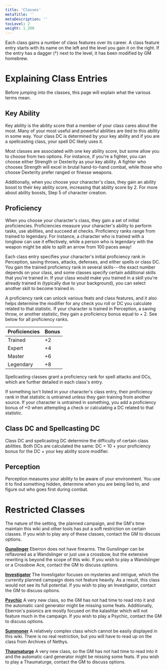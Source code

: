 ```yaml
---
title: 'Classes'
metaTitle: ''
metaDescription: ''
tocLevel: 2
weight: 1_200
---
```


Each class gains a number of class features over its career. A class feature entry starts with its name on the left and the level you gain it on the right. If the entry has a dagger (†) next to the level, it has been modified by GM homebrew.

# Explaining Class Entries

Before jumping into the classes, this page will explain what the various terms mean.

## Key Ability

Key ability is the ability score that a member of your class cares about the most. Many of your most useful and powerful abilities are tied to this ability in some way. Your class DC is determined by your key ability and if you are a spellcasting class, your spell DC likely uses it.

Most classes are associated with one key ability score, but some allow you to choose from two options. For instance, if you're a fighter, you can choose either Strength or Dexterity as your key ability. A fighter who chooses Strength will excel in brutal hand-to-hand combat, while those who choose Dexterity prefer ranged or finesse weapons.

Additionally, when you choose your character's class, they gain an ability boost to their key ability score, increasing that ability score by 2. For more about ability boosts, Step 5 of character creation.

## Proficiency

When you choose your character's class, they gain a set of initial proficiencies. Proficiencies measure your character's ability to perform tasks, use abilities, and succeed at checks. Proficiency ranks range from trained to legendary. For instance, a character who is trained with a longbow can use it effectively, while a person who is legendary with the weapon might be able to split an arrow from 100 paces away!

Each class entry specifies your character's initial proficiency rank in Perception, saving throws, attacks, defenses, and either spells or class DC. You gain the trained proficiency rank in several skills---the exact number depends on your class, and some classes specify certain additional skills that you're trained in. If your class would make you trained in a skill you're already trained in (typically due to your background), you can select another skill to become trained in.

A proficiency rank can unlock various feats and class features, and it also helps determine the modifier for any check you roll or DC you calculate related to that statistic. If your character is trained in Perception, a saving throw, or another statistic, they gain a proficiency bonus equal to + 2. See below for all proficiency ranks.

| Proficiencies | Bonus |
| ------------- | ----- |
| Trained       | +2    |
| Expert        | +4    |
| Master        | +6    |
| Legendary     | +8    |

Spellcasting classes grant a proficiency rank for spell attacks and DCs, which are further detailed in each class's entry.

If something isn't listed in your character's class entry, their proficiency rank in that statistic is untrained unless they gain training from another source. If your character is untrained in something, you add a proficiency bonus of +0 when attempting a check or calculating a DC related to that statistic.

## Class DC and Spellcasting DC

Class DC and spellcasting DC determine the difficulty of certain class abilities. Both DCs are calculated the same: DC = 10 + your proficiency bonus for the DC + your key ability score modifier.

## Perception

Perception measures your ability to be aware of your environment. You use it to find something hidden, determine when you are being lied to, and figure out who goes first during combat.

# Restricted Classes

The nature of the setting, the planned campaign, and the GM's time maintain this wiki and other tools has put a soft restriction on certain classes. If you wish to play any of these classes, contact the GM to discuss options.

**[Gunslinger](https://2e.aonprd.com/Classes.aspx?ID=20)** Eberron does not have firearms. The Gunslinger can be reflavored as a Wandslinger or just use a crossbow, but the extensive rewriting is beyond the scope of this wiki. If you wish to play a Wandslinger or a Crossbow Ace, contact the GM to discuss options.

**[Investigator](https://2e.aonprd.com/Classes.aspx?ID=13)** The Investigator focuses on mysteries and intrigue, which the currently planned campaign does not feature heavily. As a result, this class would not see its full potential. If you wish to play an Investigator, contact the GM to discuss options.

**[Psychic](https://2e.aonprd.com/Classes.aspx?ID=21)** A very new class, so the GM has not had time to read into it and the automatic card generator might be missing some feats. Additionally, Eberron's psionics are mostly focused on the kalashtar which will not feature much in the campaign. If you wish to play a Psychic, contact the GM to discuss options.

**[Summoner](https://2e.aonprd.com/Classes.aspx?ID=18)** A relatively complex class which cannot be easily displayed in this wiki. There is no real restriction, but you will have to read up on the class from Archives of Nethys.

**[Thaumaturge](https://2e.aonprd.com/Classes.aspx?ID=22)** A very new class, so the GM has not had time to read into it and the automatic card generator might be missing some feats. If you wish to play a Thaumaturge, contact the GM to discuss options.
